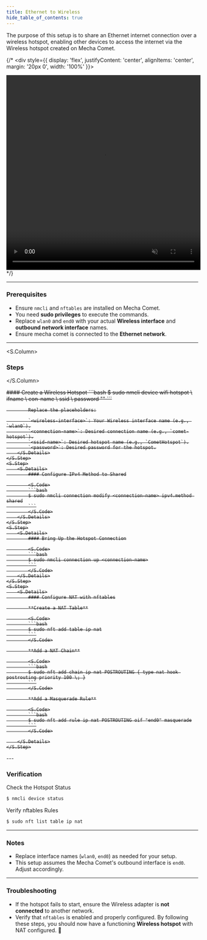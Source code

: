 ```yaml
---
title: Ethernet to Wireless 
hide_table_of_contents: true
---
```


The purpose of this setup is to share an Ethernet internet connection over a wireless hotspot, enabling other devices to access the internet via the Wireless hotspot created on Mecha Comet.

{/* <div style={{ display: 'flex', justifyContent: 'center', alignItems: 'center', margin: '20px 0', width: '100%' }}>

<video controls autoPlay loop muted width="510" height="510">

<source src="https://web-assets.mecha.so/developers-v1/peripherals/wireless/ethernet-to-wireless.mp4" type="video/mp4" />

Your browser does not support the video tag.

</video>

</div> */}

---

### Prerequisites

- Ensure `nmcli` and `nftables` are installed on Mecha Comet.
- You need **sudo privileges** to execute the commands.
- Replace `wlan0` and `end0` with your actual **Wireless interface** and **outbound network interface** names.
- Ensure mecha comet is connected to the **Ethernet network**.

---

<S.Column>
  ### Steps
</S.Column>

<S>
    <S.Step>
        <S.Details>
            #### Create a Wireless Hotspot
            <S.Code>
            ```bash
            $ sudo nmcli device wifi hotspot \
              ifname <wireless-interface> \
              con-name <connection-name> \
              ssid <ssid-name> \
              password "<password>"
            ```
            </S.Code>
            
            Replace the placeholders:

            `<wireless-interface>`: Your Wireless interface name (e.g., `wlan0`).
            `<connection-name>`: Desired connection name (e.g., `comet-hotspot`).
            `<ssid-name>`: Desired hotspot name (e.g., `CometHotspot`).
            `<password>`: Desired password for the hotspot.
        </S.Details>
    </S.Step>
    <S.Step>
        <S.Details>
            #### Configure IPv4 Method to Shared

            <S.Code>
            ```bash
            $ sudo nmcli connection modify <connection-name> ipv4.method shared
            ```
            </S.Code>
        </S.Details>
    </S.Step>
    <S.Step>
        <S.Details>
            #### Bring Up the Hotspot Connection

            <S.Code>
            ```bash
            $ sudo nmcli connection up <connection-name>
            ```
            </S.Code>
        </S.Details>
    </S.Step>
    <S.Step>
        <S.Details>
            #### Configure NAT with nftables

            **Create a NAT Table**

            <S.Code>
            ```bash
            $ sudo nft add table ip nat
            ```
            </S.Code>

            **Add a NAT Chain**

            <S.Code>
            ```bash
            $ sudo nft add chain ip nat POSTROUTING { type nat hook postrouting priority 100 \; }
            ```
            </S.Code>

            **Add a Masquerade Rule**

            <S.Code>
            ```bash
            $ sudo nft add rule ip nat POSTROUTING oif "end0" masquerade
            ```
            </S.Code>

        </S.Details>
    </S.Step>
</S>
---

### Verification

Check the Hotspot Status

```bash
$ nmcli device status
```

Verify nftables Rules

```bash
$ sudo nft list table ip nat
```

---

### Notes

- Replace interface names (`wlan0`, `end0`) as needed for your setup.
- This setup assumes the Mecha Comet's outbound interface is `end0`. Adjust accordingly.

---

### Troubleshooting

- If the hotspot fails to start, ensure the Wireless adapter is **not connected** to another network.
- Verify that `nftables` is enabled and properly configured.
By following these steps, you should now have a functioning **Wireless hotspot** with NAT configured. 🎉

